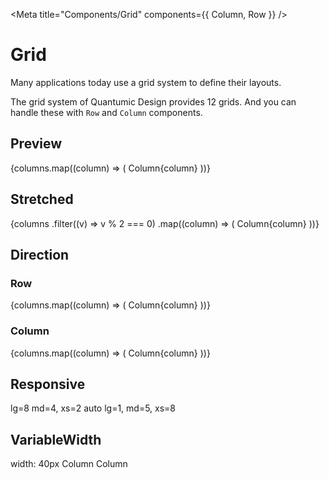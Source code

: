 
<Meta title="Components/Grid" components={{ Column, Row }} />

# Grid

Many applications today use a grid system to define their layouts.

The grid system of Quantumic Design provides 12 grids. And you can handle these with `Row` and `Column` components.

## Preview

<Canvas>
  <Story name="Preview">
    <Row>
      {columns.map((column) => (
        <Column key={column} style={columnStyle} xs={1}>
          <Text align="center" style={{ width: '100%', backgroundColor: '#1864ab' }}>
            Column{column}
          </Text>
        </Column>
      ))}
    </Row>
  </Story>
</Canvas>

## Stretched

<Canvas>
  <Story name="Stretched">
    <Row>
      {columns
        .filter((v) => v % 2 === 0)
        .map((column) => (
          <Column key={column} style={columnStyle}>
            <Text align="center" style={{ width: '100%', backgroundColor: '#1864ab' }}>
              Column{column}
            </Text>
          </Column>
        ))}
    </Row>
  </Story>
</Canvas>

## Direction

### Row

<Canvas>
  <Story name="Direction/Row">
    <Row direction="row">
      {columns.map((column) => (
        <Column key={column} style={columnStyle}>
          <Text align="center" style={{ width: '100%', backgroundColor: '#1864ab' }}>
            Column{column}
          </Text>
        </Column>
      ))}
    </Row>
  </Story>
</Canvas>

### Column

<Canvas>
  <Story name="Direction/Column">
    <Row direction="column">
      {columns.map((column) => (
        <Column key={column} style={columnStyle}>
          <Text align="center" style={{ width: '100%', backgroundColor: '#1864ab' }}>
            Column{column}
          </Text>
        </Column>
      ))}
    </Row>
  </Story>
</Canvas>

## Responsive

<Canvas>
  <Story name="Responsive">
    <Row>
      <Column lg={8} md={4} xs={2} style={columnStyle}>
        <Text align="center" style={{ width: '100%', backgroundColor: '#1864ab' }}>
          lg=8 md=4, xs=2
        </Text>
      </Column>
      <Column style={columnStyle}>
        <Text align="center" style={{ width: '100%', backgroundColor: '#1864ab' }}>
          auto
        </Text>
      </Column>
      <Column lg={1} md={5} xs={8} style={columnStyle}>
        <Text align="center" style={{ width: '100%', backgroundColor: '#1864ab' }}>
          lg=1, md=5, xs=8
        </Text>
      </Column>
    </Row>
  </Story>
</Canvas>

## VariableWidth

<Canvas>
  <Story name="Variable Width">
    <Row>
      <Column lg="auto" style={{ ...columnStyle, width: 40 }}>
        <Text align="center" style={{ width: '100%', backgroundColor: '#1864ab' }}>
          width: 40px
        </Text>
      </Column>
      <Column style={columnStyle}>
        <Text align="center" style={{ width: '100%', backgroundColor: '#1864ab' }}>
          Column
        </Text>
      </Column>
      <Column style={columnStyle}>
        <Text align="center" style={{ width: '100%', backgroundColor: '#1864ab' }}>
          Column
        </Text>
      </Column>
    </Row>
  </Story>
</Canvas>
